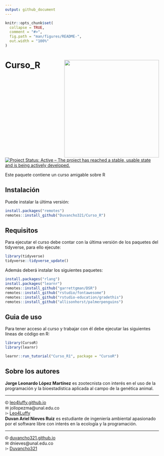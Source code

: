 ```yaml
---
output: github_document
---
```


<!-- README.md is generated from README.Rmd. Please edit that file -->

```r
knitr::opts_chunk$set(
  collapse = TRUE,
  comment = "#>",
  fig.path = "man/figures/README-",
  out.width = "100%"
)
```

# Curso\_R <img src="./inst/tutorials/Curso_R1/images/Mi_practica-octocat.png" align="right" width="310" height="320" />

[![Project Status: Active – The project has reached a stable, usable state and is being actively developed.](https://www.repostatus.org/badges/latest/active.svg)](https://www.repostatus.org/#active)

Este paquete contiene un curso amigable sobre R 

## Instalación

Puede instalar la última versión:

``` r
install.packages("remotes")
remotes::install_github("Duvancho321/Curso_R")
```

## Requisitos

Para ejecutar el curso debe contar con la última versión de los paquetes del tidyverse, para ello ejecute:

``` r
library(tidyverse)
tidyverse::tidyverse_update()
```

Además deberá instalar los siguientes paquetes:

``` r
install.packages("rlang")
install.packages("learnr")
remotes::install_github("garrettgman/DSR")
remotes::install_github("rstudio/fontawesome")
remotes::install_github("rstudio-education/gradethis")
remotes::install_github("allisonhorst/palmerpenguins")
```

## Guia de uso

Para tener acceso al curso y trabajar con él debe ejecutar las siguientes líneas de código en R:

``` r
library(CursoR)
library(learnr)
```

``` r
learnr::run_tutorial("Curso_R1", package = "CursoR")
```

## Sobre los autores


<div class="row">
  <div class="col-md-6" markdown="1">
  __Jorge Leonardo López Martínez__ es zootecnista con interés en el uso de la programación y la bioestadística aplicada al campo de la genética animal.
  <HR>
  <i class="fab fa-black-tie"></i> ⏼ [leo4luffy.github.io](https://leo4luffy.github.io/)<br>
  <i class="fas fa-envelope"></i> ✉ jollopezma@unal.edu.co<br>
  <i class="fa fa-github"></i> 	⌲ [Leo4Luffy](https://github.com/Leo4Luffy)
  </div>
  <div class="col-md-6" markdown="1">
  __Duvan Ariel Nieves Ruiz__ es estudiante de ingeniería ambiental apasionado por el software libre con interés en la ecología y la programación.
  <HR>
  <i class="fab fa-black-tie"></i>  ⏼ [duvancho321.github.io](https://duvancho321.github.io/)<br>
  <i class="fas fa-envelope"></i> ✉ dnieves@unal.edu.co<br>
  <i class="fa fa-github"></i> 	⌲ [Duvancho321](https://github.com/Duvancho321)
  </div>
</div>

